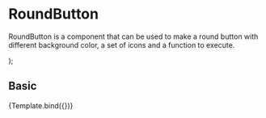 
<Meta title="Components/Content/RoundButton" component={RoundButton} />

# RoundButton

RoundButton is a component that can be used to make a round button with different background color, a set of icons and a function to execute.

<Props of={RoundButton} />

  <RoundButton
    onClick={args.onClick}
    iconName={args.iconName}
    bgColor={args.bgColor}
  />
);

## Basic

<Canvas>
  <Story
    name="Basic"
    args={{
        iconName:'AddPerson',
        bgColor:'#f0f0f0'
    }}
    actions={{
      onClick: 'onClick',
    }}
  >
    {Template.bind({})}
  </Story>
</Canvas>

<ArgsTable story="Basic" />
